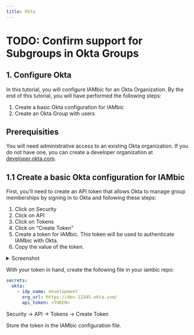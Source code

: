 ```yaml
---
title: Okta
---
```


# TODO: Confirm support for Subgroups in Okta Groups

## 1. Configure Okta

In this tutorial, you will configure IAMbic for an Okta Organization. By the end of this tutorial,
you will have performed the following steps:

1. Create a basic Okta configuration for IAMbic
2. Create an Okta Group with users


## Prerequisities

You will need administrative access to an existing Okta organization. If you do not have one, you can
create a developer organization at [developer.okta.com](https://developer.okta.com/).

## 1.1 Create a basic Okta configuration for IAMbic

First, you'll need to create an API token that allows Okta to manage group memberships by
signing in to Okta and following these steps:

1. Click on Security
2. Click on API
3. Click on Tokens
4. Click on "Create Token"
5. Create a token for IAMbic. This token will be used to authenticate IAMbic with Okta.
6. Copy the value of the token.

<details>
  <summary>Screenshot</summary>

![Okta-token](/img/okta/okta-token-1.png)

</details>

With your token in hand, create the following file in your iambic repo:


```yaml
secrets:
  okta:
    - idp_name: development
      org_url: https://dev-12345.okta.com/
      api_token: <TOKEN>
```


Security -> API -> Tokens -> Create Token



Store the token in the IAMbic configuration file.


